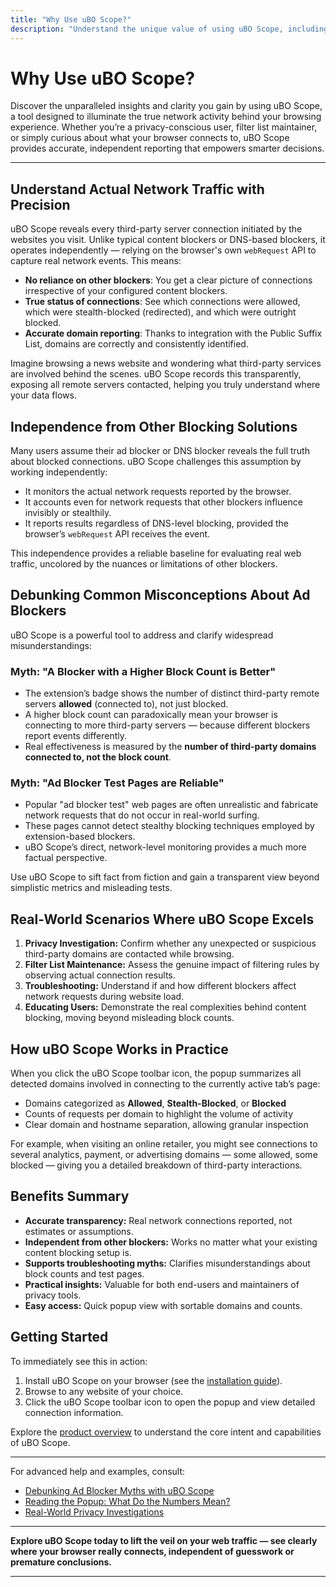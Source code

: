```yaml
---
title: "Why Use uBO Scope?"
description: "Understand the unique value of using uBO Scope, including accurate reporting on third-party server connections, independence from other blockers or DNS solutions, and support for troubleshooting myths about ad blockers. Highlights real-world scenarios where knowledge of actual network traffic is invaluable."
---
```


# Why Use uBO Scope?

Discover the unparalleled insights and clarity you gain by using uBO Scope, a tool designed to illuminate the true network activity behind your browsing experience. Whether you’re a privacy-conscious user, filter list maintainer, or simply curious about what your browser connects to, uBO Scope provides accurate, independent reporting that empowers smarter decisions.

---

## Understand Actual Network Traffic with Precision

uBO Scope reveals every third-party server connection initiated by the websites you visit. Unlike typical content blockers or DNS-based blockers, it operates independently — relying on the browser's own `webRequest` API to capture real network events. This means:

- **No reliance on other blockers**: You get a clear picture of connections irrespective of your configured content blockers.
- **True status of connections**: See which connections were allowed, which were stealth-blocked (redirected), and which were outright blocked.
- **Accurate domain reporting**: Thanks to integration with the Public Suffix List, domains are correctly and consistently identified.

Imagine browsing a news website and wondering what third-party services are involved behind the scenes. uBO Scope records this transparently, exposing all remote servers contacted, helping you truly understand where your data flows.

## Independence from Other Blocking Solutions

Many users assume their ad blocker or DNS blocker reveals the full truth about blocked connections. uBO Scope challenges this assumption by working independently:

- It monitors the actual network requests reported by the browser.
- It accounts even for network requests that other blockers influence invisibly or stealthily.
- It reports results regardless of DNS-level blocking, provided the browser’s `webRequest` API receives the event.

This independence provides a reliable baseline for evaluating real web traffic, uncolored by the nuances or limitations of other blockers.


## Debunking Common Misconceptions About Ad Blockers

uBO Scope is a powerful tool to address and clarify widespread misunderstandings:

### Myth: "A Blocker with a Higher Block Count is Better"

- The extension’s badge shows the number of distinct third-party remote servers **allowed** (connected to), not just blocked.
- A higher block count can paradoxically mean your browser is connecting to more third-party servers — because different blockers report events differently.
- Real effectiveness is measured by the **number of third-party domains connected to, not the block count**.

### Myth: "Ad Blocker Test Pages are Reliable"

- Popular "ad blocker test" web pages are often unrealistic and fabricate network requests that do not occur in real-world surfing.
- These pages cannot detect stealthy blocking techniques employed by extension-based blockers.
- uBO Scope’s direct, network-level monitoring provides a much more factual perspective.


<Info>
Use uBO Scope to sift fact from fiction and gain a transparent view beyond simplistic metrics and misleading tests.
</Info>


## Real-World Scenarios Where uBO Scope Excels

1. **Privacy Investigation:** Confirm whether any unexpected or suspicious third-party domains are contacted while browsing.
2. **Filter List Maintenance:** Assess the genuine impact of filtering rules by observing actual connection results.
3. **Troubleshooting:** Understand if and how different blockers affect network requests during website load.
4. **Educating Users:** Demonstrate the real complexities behind content blocking, moving beyond misleading block counts.


## How uBO Scope Works in Practice

When you click the uBO Scope toolbar icon, the popup summarizes all detected domains involved in connecting to the currently active tab’s page:

- Domains categorized as **Allowed**, **Stealth-Blocked**, or **Blocked**
- Counts of requests per domain to highlight the volume of activity
- Clear domain and hostname separation, allowing granular inspection

For example, when visiting an online retailer, you might see connections to several analytics, payment, or advertising domains — some allowed, some blocked — giving you a detailed breakdown of third-party interactions.


## Benefits Summary

- **Accurate transparency:** Real network connections reported, not estimates or assumptions.
- **Independent from other blockers:** Works no matter what your existing content blocking setup is.
- **Supports troubleshooting myths:** Clarifies misunderstandings about block counts and test pages.
- **Practical insights:** Valuable for both end-users and maintainers of privacy tools.
- **Easy access:** Quick popup view with sortable domains and counts.


## Getting Started

To immediately see this in action:

1. Install uBO Scope on your browser (see the [installation guide](/getting_started/installation_and_setup/installing_on_your_browser)).
2. Browse to any website of your choice.
3. Click the uBO Scope toolbar icon to open the popup and view detailed connection information.

Explore the [product overview](/overview/introduction-and-value/product-overview) to understand the core intent and capabilities of uBO Scope.


---

For advanced help and examples, consult:

- [Debunking Ad Blocker Myths with uBO Scope](/guides/advanced-usage/debunking-adblock-myths)
- [Reading the Popup: What Do the Numbers Mean?](/guides/analyzing-traffic/interpreting-popup)
- [Real-World Privacy Investigations](/guides/analyzing-traffic/practical-examples)


---

**Explore uBO Scope today to lift the veil on your web traffic — see clearly where your browser really connects, independent of guesswork or premature conclusions.**

---